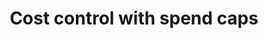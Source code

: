 ---
title: "Cost control with spend caps"
desc: "The Pro tier has a usage quota included and a spend cap turned on by default. If you need to go beyond the inclusive limits, simply switch off your spend cap to pay for additional usage and scale seamlessly. Note that your project will run into restrictions if you have the spend cap enabled and exhaust your quota."
available: "Available for Pro plan"
img: "https://supabase.com/images/pricing/spend-cap.png"
---